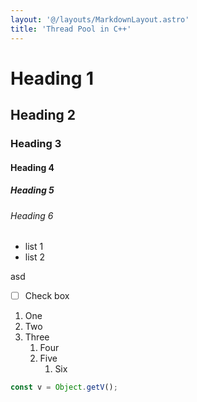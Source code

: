 ```yaml
---
layout: '@/layouts/MarkdownLayout.astro'
title: 'Thread Pool in C++'
---
```


# Heading 1

## Heading 2

### Heading 3

#### Heading 4

##### Heading 5

###### Heading 6

- list 1
- list 2

asd

- [ ] Check box

1. One
2. Two
3. Three
   1. Four
   2. Five
      1. Six

```ts
const v = Object.getV();
```
